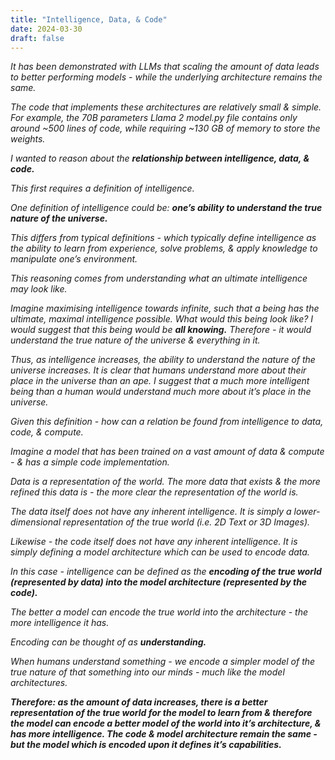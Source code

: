 ```yaml
---
title: "Intelligence, Data, & Code"
date: 2024-03-30
draft: false
---
```


*It has been demonstrated with LLMs that scaling the amount of data leads to better performing models - while the underlying architecture remains the same.*

*The code that implements these architectures are relatively small & simple. For example, the 70B parameters Llama 2 model.py file contains only around ~500 lines of code, while requiring ~130 GB of memory to store the weights.*

*I wanted to reason about the **relationship between intelligence, data, & code.***

*This first requires a definition of intelligence.*

*One definition of intelligence could be: **one’s ability to understand the true nature of the universe.***

*This differs from typical definitions - which typically define intelligence as the ability to learn from experience, solve problems, & apply knowledge to manipulate one’s environment.*

*This reasoning comes from understanding what an ultimate intelligence may look like.*

*Imagine maximising intelligence towards infinite, such that a being has the ultimate, maximal intelligence possible. What would this being look like? I would suggest that this being would be **all knowing.** Therefore - it would understand the true nature of the universe & everything in it.*

*Thus, as intelligence increases, the ability to understand the nature of the universe increases. It is clear that humans understand more about their place in the universe than an ape. I suggest that a much more intelligent being than a human would understand much more about it’s place in the universe.*

*Given this definition - how can a relation be found from intelligence to data, code, & compute.*

*Imagine a model that has been trained on a vast amount of data & compute - & has a simple code implementation.*

*Data is a representation of the world. The more data that exists & the more refined this data is - the more clear the representation of the world is.*

*The data itself does not have any inherent intelligence. It is simply a lower-dimensional representation of the true world (i.e. 2D Text or 3D Images).*

*Likewise - the code itself does not have any inherent intelligence. It is simply defining a model architecture which can be used to encode data.*

*In this case - intelligence can be defined as the **encoding of the true world (represented by data) into the model architecture (represented by the code).***

*The better a model can encode the true world into the architecture - the more intelligence it has.*

*Encoding can be thought of as **understanding.***

*When humans understand something - we encode a simpler model of the true nature of that something into our minds - much like the model architectures.*

***Therefore: as the amount of data increases, there is a better representation of the true world for the model to learn from & therefore the model can encode a better model of the world into it’s architecture, & has more intelligence. The code & model architecture remain the same - but the model which is encoded upon it defines it’s capabilities.***